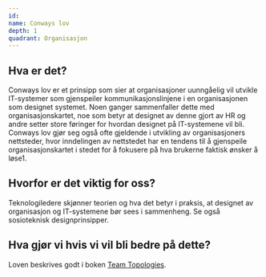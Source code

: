 ```yaml
---
id:
name: Conways lov
depth: 1
quadrant: Organisasjon
---
```

## Hva er det?
Conways lov er et prinsipp som sier at organisasjoner uunngåelig vil utvikle IT-systemer som gjenspeiler kommunikasjonslinjene 
i en organisasjonen som designet systemet. Noen ganger sammenfaller dette med organisasjonskartet, noe som betyr at designet av 
denne gjort av HR og andre setter store føringer for hvordan designet på IT-systemene vil bli. Conways lov gjør seg også ofte 
gjeldende i utvikling av organisasjoners nettsteder, hvor inndelingen av nettstedet har en tendens til å gjenspeile 
organisasjonskartet i stedet for å fokusere på hva brukerne faktisk ønsker å løse1.

## Hvorfor er det viktig for oss?
Teknologiledere skjønner teorien og hva det betyr i praksis, at designet av organisasjon og IT-systemene bør sees i sammenheng. 
Se også sosioteknisk designprinsipper. 

## Hva gjør vi hvis vi vil bli bedre på dette?
Loven beskrives godt i boken [Team Topologies](https://itrevolution.com/articles/conways-law-critical-for-efficient-team-design-in-tech/). 